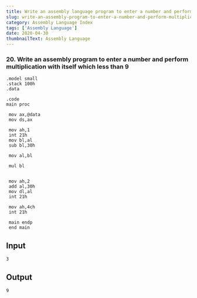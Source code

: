---
title: Write an assembly language program to enter a number and perform multiplication with itself which less than 9
slug: write-an-assembly-program-to-enter-a-number-and-perform-multiplication-with-itself-which-less-than-9
category: Assembly Language Index
tags: ['Assembly Language']
date: 2020-04-30
thumbnailText: Assembly Language
---
### 20. Write an assembly program to enter a number and perform multiplication with itself which less than 9
```
.model small
.stack 100h
.data

.code
main proc

 mov ax,@data
 mov ds,ax

 mov ah,1
 int 21h
 mov bl,al
 sub bl,30h

 mov al,bl

 mul bl


 mov ah,2
 add al,30h
 mov dl,al
 int 21h

 mov ah,4ch
 int 21h

 main endp
 end main
```

## Input
```
3
```
## Output
```
9
```
